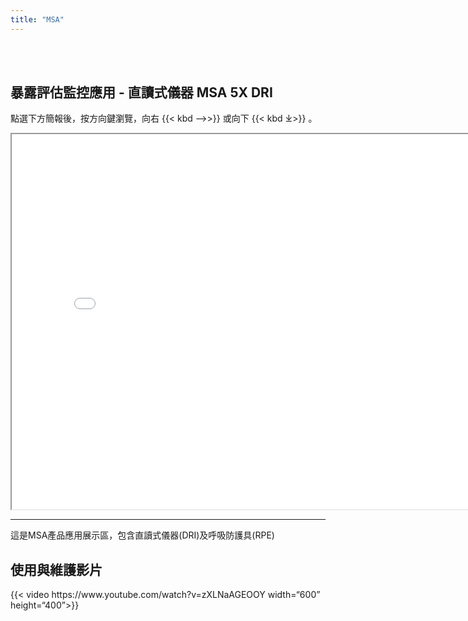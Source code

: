 ```yaml
---
title: "MSA"
---
```


| 
| 
| 

## 暴露評估監控應用 - 直讀式儀器 MSA 5X DRI

點選下方簡報後，按方向鍵瀏覽，向右 {{< kbd ⟶>}} 或向下 {{< kbd ⤓>}} 。

::: {#DRI style="red"}
<iframe src="DRI.html" width="800" height="600">

</iframe>
:::

------------------------------------------------------------------------

::: {.callout-tip title="提醒" style="color"}
這是MSA產品應用展示區，包含直讀式儀器(DRI)及呼吸防護具(RPE)
:::

## 使用與維護影片

{{< video https://www.youtube.com/watch?v=zXLNaAGEOOY width="600" height="400">}}
